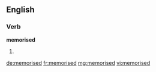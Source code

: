 ==English==

===Verb===
'''memorised'''

# {{past of|[[memorise]]}}

[[de:memorised]]
[[fr:memorised]]
[[mg:memorised]]
[[vi:memorised]]